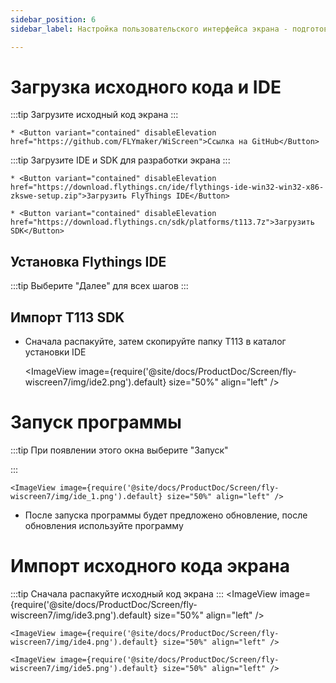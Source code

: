 ```yaml
---
sidebar_position: 6
sidebar_label: Настройка пользовательского интерфейса экрана - подготовка

---
```







# Загрузка исходного кода и IDE


:::tip
Загрузите исходный код экрана
:::

    * <Button variant="contained" disableElevation href="https://github.com/FLYmaker/WiScreen">Ссылка на GitHub</Button>

:::tip
Загрузите IDE и SDK для разработки экрана
:::

    * <Button variant="contained" disableElevation href="https://download.flythings.cn/ide/flythings-ide-win32-win32-x86-zkswe-setup.zip">Загрузить FlyThings IDE</Button>

    * <Button variant="contained" disableElevation href="https://download.flythings.cn/sdk/platforms/t113.7z">Загрузить SDK</Button>


## Установка Flythings IDE

:::tip
Выберите "Далее" для всех шагов
:::

## Импорт T113 SDK
* Сначала распакуйте, затем скопируйте папку T113 в каталог установки IDE

    <ImageView image={require('@site/docs/ProductDoc/Screen/fly-wiscreen7/img/ide2.png').default} size="50%" align="left" />



# Запуск программы

:::tip
При появлении этого окна выберите "Запуск"

:::

    <ImageView image={require('@site/docs/ProductDoc/Screen/fly-wiscreen7/img/ide_1.png').default} size="50%" align="left" />

* После запуска программы будет предложено обновление, после обновления используйте программу

# Импорт исходного кода экрана

:::tip
Сначала распакуйте исходный код экрана
:::
    <ImageView image={require('@site/docs/ProductDoc/Screen/fly-wiscreen7/img/ide3.png').default} size="50%" align="left" />

    <ImageView image={require('@site/docs/ProductDoc/Screen/fly-wiscreen7/img/ide4.png').default} size="50%" align="left" />

    <ImageView image={require('@site/docs/ProductDoc/Screen/fly-wiscreen7/img/ide5.png').default} size="50%" align="left" />

